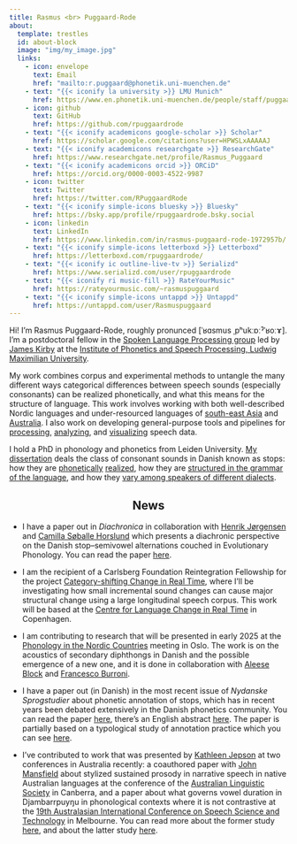 ```yaml
---
title: Rasmus <br> Puggaard-Rode
about:
  template: trestles
  id: about-block
  image: "img/my_image.jpg"
  links:
    - icon: envelope
      text: Email
      href: "mailto:r.puggaard@phonetik.uni-muenchen.de"
    - text: "{{< iconify la university >}} LMU Munich"
      href: https://www.en.phonetik.uni-muenchen.de/people/staff/puggaard-rode_rasmus/index.html
    - icon: github
      text: GitHub
      href: https://github.com/rpuggaardrode
    - text: "{{< iconify academicons google-scholar >}} Scholar"
      href: https://scholar.google.com/citations?user=HPWSLxAAAAAJ
    - text: "{{< iconify academicons researchgate >}} ResearchGate"
      href: https://www.researchgate.net/profile/Rasmus_Puggaard
    - text: "{{< iconify academicons orcid >}} ORCiD"
      href: https://orcid.org/0000-0003-4522-9987
    - icon: twitter
      text: Twitter
      href: https://twitter.com/RPuggaardRode
    - text: "{{< iconify simple-icons bluesky >}} Bluesky"
      href: https://bsky.app/profile/rpuggaardrode.bsky.social
    - icon: linkedin
      text: LinkedIn
      href: https://www.linkedin.com/in/rasmus-puggaard-rode-1972957b/
    - text: "{{< iconify simple-icons letterboxd >}} Letterboxd"
      href: https://letterboxd.com/rpuggaardrode/
    - text: "{{< iconify ic outline-live-tv >}} Serializd"
      href: https://www.serializd.com/user/rpuggaardrode
    - text: "{{< iconify ri music-fill >}} RateYourMusic"
      href: https://rateyourmusic.com/~rasmuspuggaard
    - text: "{{< iconify simple-icons untappd >}} Untappd"
      href: https://untappd.com/user/Rasmuspuggaard
---
```


:::{#about-block}

Hi! I’m Rasmus Puggaard-Rode, roughly pronunced [ˈʁɑsmus ˌpʰukːɒːˀˈʁoːɤ]. 
I’m a postdoctoral fellow in the [Spoken Language Processing group](https://www.en.phonetik.uni-muenchen.de/research/research_groups/speech_processing/index.html){target='_blank'} led by [James Kirby](https://www.phonetik.uni-muenchen.de/personen/professoren/kirby_james/index.html){target='_blank'} at the [Institute of Phonetics and Speech Processing, Ludwig Maximilian University](https://www.en.phonetik.uni-muenchen.de/index.html){target="_blank"}.

My work combines corpus and experimental methods to untangle the many different ways categorical differences between speech sounds (especially consonants) can be realized phonetically, and what this means for the structure of language.
This work involves working with both well-described Nordic languages and under-resourced languages of [south-east Asia](https://www.isca-archive.org/speechprosody_2024/kirby24_speechprosody.html){target='_blank'} and [Australia](https://www.isca-archive.org/speechprosody_2024/jepson24_speechprosody.html){target='_blank'}. I also work on developing general-purpose tools and pipelines for [processing](https://github.com/rpuggaardrode/getVOT){target='_blank'}, [analyzing](https://github.com/kirbyj/praatsauce/tree/new-version){target='_blank'}, and [visualizing](https://rpuggaardrode.github.io/praatpicture_manual/){target='_blank'} speech data. 

I hold a PhD in phonology and phonetics from Leiden University. [My dissertation](https://www.lotpublications.nl/stop-hey-whats-that-sound){target='_blank'} deals the class of consonant sounds in Danish known as stops: how they are [phonetically](https://doi.org/10.1016/j.wocn.2022.101191){target='_blank'} [realized](https://www.journal-labphon.org/article/id/6449/){target='_blank'}, how they are [structured in the grammar of the language](https://www.tandfonline.com/doi/full/10.1080/03740463.2021.2022866){target="_blank"}, and how they [vary among speakers of different dialects](https://www.sciencedirect.com/science/article/pii/S0095447024000603){target='_blank'}.

:::

<h2 style='text-align: center;'>News</h2>

* I have a paper out in *Diachronica* in collaboration with [Henrik Jørgensen](https://www.au.dk/en/norhj@cc.au.dk){target='_blank'} and [Camilla Søballe Horslund](https://vbn.aau.dk/en/persons/camillashm){target='_blank'} which presents a diachronic perspective on the Danish stop--semivowel alternations couched in Evolutionary Phonology. You can read the paper [here](https://benjamins.com/catalog/dia.23068.pug){target='_blank'}.

* I am the recipient of a Carlsberg Foundation Reintegration Fellowship for the project [Category-shifting Change in Real Time](https://www.carlsbergfondet.dk/en/what-we-have-funded/cf24-1380/){target='_blank'}, where I'll be investigating how small incremental sound changes can cause major structural change using a large longitudinal speech corpus. This work will be based at the [Centre for Language Change in Real Time](https://lanchart.hum.ku.dk/){target='_blank'} in Copenhagen.

* I am contributing to research that will be presented in early 2025 at the [Phonology in the Nordic Countries](https://fonologiinorden.wordpress.com/){target='_blank'} meeting in Oslo. The work is on the acoustics of secondary diphthongs in Danish and the possible emergence of a new one, and it is done in collaboration with [Aleese Block](https://sites.google.com/view/aleeseblock/home){target='_blank'} and [Francesco Burroni](https://sites.google.com/cornell.edu/francescoburroni/home){target='_blank'}.

* I have a paper out (in Danish) in the most recent issue of *Nydanske Sprogstudier* about phonetic annotation of stops, which has in recent years been debated extensively in the Danish phonetics community. You can read the paper [here](https://www.nys.dk/article/view/145000){target='_blank'}, there's an English abstract [here](https://www.nys.dk/article/view/150505){target='_blank'}. The paper is partially based on a typological study of annotation practice which you can see [here](https://osf.io/pe8cn/){target='_blank'}.

* I've contributed to work that was presented by [Kathleen Jepson](https://www.en.phonetik.uni-muenchen.de/people/visitors1/jepson_kathleen/index.html){target='_blank'} at two conferences in Australia recently: a coauthored paper with [John Mansfield](https://www.comparativelinguistics.uzh.ch/en/mansfield.html){target='_blank'} about stylized sustained prosody in narrative speech in native Australian languages at the conference of the [Australian Linguistic Society](https://als.asn.au/Conference/2024/General){target='_blank'} in Canberra, and a paper about what governs vowel duration in Djambarrpuyŋu in phonological contexts where it is not contrastive at the [19th Australasian International Conference on Speech Science and Technology](https://assta.org/sst-2024/){target='_blank'} in Melbourne. You can read more about the former study [here](https://www.isca-archive.org/speechprosody_2024/jepson24_speechprosody.html){target='_blank'}, and about the latter study [here](https://www.researchgate.net/publication/385937459_Vowel_duration_beyond_contrastive_length_in_Djambarrpuynu){target='_blank'}.